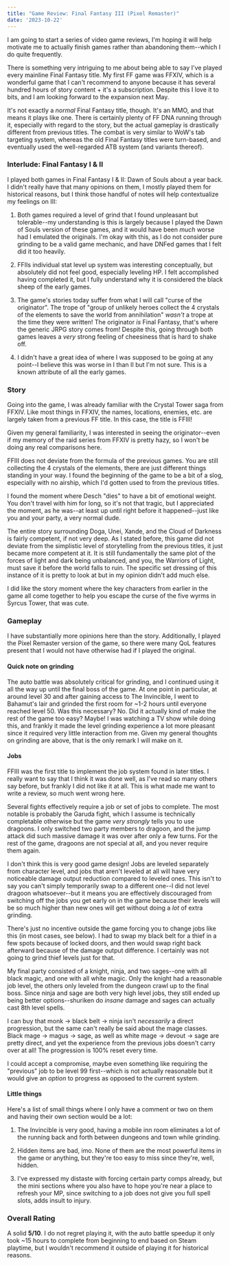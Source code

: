 ```yaml
---
title: "Game Review: Final Fantasy III (Pixel Remaster)"
date: '2023-10-22'
---
```


I am going to start a series of video game reviews, I'm hoping it will help motivate me to actually finish games rather than abandoning them--which I do quite frequently.

There is something very intriguing to me about being able to say I've played every mainline Final Fantasy title. My first FF game was FFXIV, which is a wonderful game that I can't recommend to anyone because it has several hundred hours of story content + it's a subscription. Despite this I love it to bits, and I am looking forward to the expansion next May.

It's not exactly a *normal* Final Fantasy title, though. It's an MMO, and that means it plays like one. There is certainly plenty of FF DNA running through it, especially with regard to the story, but the actual gameplay is drastically different from previous titles. The combat is very similar to WoW's tab targeting system, whereas the old Final Fantasy titles were turn-based, and eventually used the well-regarded ATB system (and variants thereof).

### Interlude: Final Fantasy I & II

I played both games in Final Fantasy I & II: Dawn of Souls about a year back. I didn't really have that many opinions on them, I mostly played them for historical reasons, but I think those handful of notes will help contextualize my feelings on III:

1. Both games required a level of grind that I found unpleasant but tolerable--my understanding is this is largely because I played the Dawn of Souls version of these games, and it would have been *much* worse had I emulated the originals. I'm okay with this, as I do not consider pure grinding to be a valid game mechanic, and have DNFed games that I felt did it too heavily.

2. FFIIs individual stat level up system was interesting conceptually, but absolutely did not feel good, especially leveling HP. I felt accomplished having completed it, but I fully understand why it is considered the black sheep of the early games.

3. The game's stories today suffer from what I will call "curse of the originator". The trope of "group of unlikely heroes collect the 4 crystals of the elements to save the world from annihilation" *wasn't* a trope at the time they were written! The originator *is* Final Fantasy, that's where the generic JRPG story comes from! Despite this, going through both games leaves a *very* strong feeling of cheesiness that is hard to shake off.

4. I didn't have a great idea of where I was supposed to be going at any point--I believe this was worse in I than II but I'm not sure. This is a known attribute of all the early games.

### Story

Going into the game, I was already familiar with the Crystal Tower saga from FFXIV. Like most things in FFXIV, the names, locations, enemies, etc. are largely taken from a previous FF title. In this case, the title is FFIII!

Given my general familiarity, I was interested in seeing the originator--even if my memory of the raid series from FFXIV is pretty hazy, so I won't be doing any real comparisons here.

FFIII does not deviate from the formula of the previous games. You are still collecting the 4 crystals of the elements, there are just different things standing in your way. I found the beginning of the game to be a bit of a slog, especially with no airship, which I'd gotten used to from the previous titles.

I found the moment where Desch "dies" to have a bit of emotional weight. You don't travel with him for long, so it's not that tragic, but I appreciated the moment, as he was--at least up until right before it happened--just like you and your party, a very normal dude.

The entire story surrounding Doga, Unei, Xande, and the Cloud of Darkness is fairly competent, if not very deep. As I stated before, this game did not deviate from the simplistic level of storytelling from the previous titles, it just became more competent at it. It is still fundamentally the same plot of the forces of light and dark being unbalanced, and you, the Warriors of Light, must save it before the world falls to ruin. The specific set dressing of this instance of it is pretty to look at but in my opinion didn't add much else.

I did like the story moment where the key characters from earlier in the game all come together to help you escape the curse of the five wyrms in Syrcus Tower, that was cute.

### Gameplay

I have substantially more opinions here than the story. Additionally, I played the Pixel Remaster version of the game, so there were many QoL features present that I would not have otherwise had if I played the original.

#### Quick note on grinding

The auto battle was absolutely critical for grinding, and I continued using it all the way up until the final boss of the game. At one point in particular, at around level 30 and after gaining access to The Invincible, I went to Bahamut's lair and grinded the first room for ~1-2 hours until everyone reached level 50. Was this necessary? No. Did it actually kind of make the rest of the game too easy? Maybe! I was watching a TV show while doing this, and frankly it made the level grinding experience a lot more pleasant since it required very little interaction from me. Given my general thoughts on grinding are above, that is the only remark I will make on it.

#### Jobs

FFIII was the first title to implement the job system found in later titles. I really want to say that I think it was done well, as I've read so many others say before, but frankly I did not like it at all. This is what made me want to write a review, so much went wrong here.

Several fights effectively require a job or set of jobs to complete. The most notable is probably the Garuda fight, which I assume is technically completable otherwise but the game *very strongly* tells you to use dragoons. I only switched two party members to dragoon, and the jump attack did such massive damage it was over after only a few turns. For the rest of the game, dragoons are not special at all, and you never require them again.

I don't think this is very good game design! Jobs are leveled separately from character level, and jobs that aren't leveled at all will have very noticeable damage output reduction compared to leveled ones. This isn't to say you can't simply temporarily swap to a different one--I did not level dragoon whatsoever--but it means you are effectively discouraged from switching off the jobs you get early on in the game because their levels will be so much higher than new ones will get without doing a *lot* of extra grinding.

There's just no incentive outside the game forcing you to change jobs like this (in most cases, see below). I had to swap my black belt for a thief in a few spots because of locked doors, and then would swap right back afterward because of the damage output difference. I certainly was not going to grind thief levels just for that.

My final party consisted of a knight, ninja, and two sages--one with all black magic, and one with all white magic. Only the knight had a reasonable job level, the others only leveled from the dungeon crawl up to the final boss. Since ninja and sage are both very high level jobs, they still ended up being better options--shuriken do *insane* damage and sages can actually cast 8th level spells.

I can buy that monk → black belt → ninja isn't *necessarily* a direct progression, but the same can't really be said about the mage classes. Black mage → magus → sage, as well as white mage → devout → sage are pretty direct, and yet the experience from the previous jobs doesn't carry over at all! The progression is 100% reset every time.

I could accept a compromise, maybe even something like requiring the "previous" job to be level 99 first--which is not actually reasonable but it would give an *option* to progress as opposed to the current system.

#### Little things

Here's a list of small things where I only have a comment or two on them and having their own section would be a lot:

1. The Invincible is very good, having a mobile inn room eliminates a lot of the running back and forth between dungeons and town while grinding.

2. Hidden items are bad, imo. None of them are the most powerful items in the game or anything, but they're too easy to miss since they're, well, hidden.

3. I've expressed my distaste with forcing certain party comps already, but the mini sections where you also have to hope you're near a place to refresh your MP, since switching to a job does not give you full spell slots, adds insult to injury.

### Overall Rating

A solid **5/10**. I do not regret playing it, with the auto battle speedup it only took ~15 hours to complete from beginning to end based on Steam playtime, but I wouldn't recommend it outside of playing it for historical reasons.
